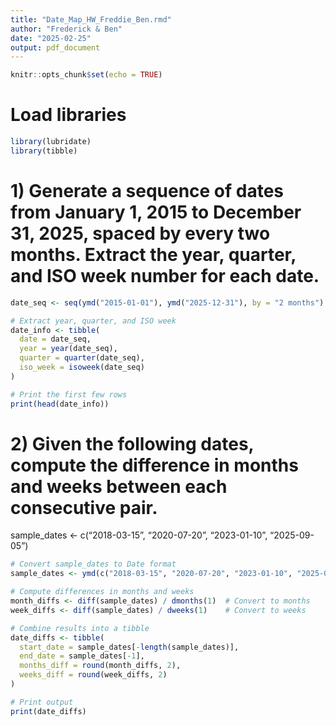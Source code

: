 ```yaml
---
title: "Date_Map_HW_Freddie_Ben.rmd"
author: "Frederick & Ben"
date: "2025-02-25"
output: pdf_document
---
```


```r
knitr::opts_chunk$set(echo = TRUE)
```
# Load libraries 
```r
library(lubridate)
library(tibble)  

```
# 1) Generate a sequence of dates from January 1, 2015 to December 31, 2025, spaced by every two months. Extract the year, quarter, and ISO week number for each date.
```r
date_seq <- seq(ymd("2015-01-01"), ymd("2025-12-31"), by = "2 months")

# Extract year, quarter, and ISO week
date_info <- tibble(
  date = date_seq,
  year = year(date_seq),
  quarter = quarter(date_seq),
  iso_week = isoweek(date_seq)
)

# Print the first few rows
print(head(date_info))

```
# 2) Given the following dates, compute the difference in months and weeks between each consecutive pair.
sample_dates <- c("2018-03-15", "2020-07-20", "2023-01-10", "2025-09-05")
```r
# Convert sample_dates to Date format
sample_dates <- ymd(c("2018-03-15", "2020-07-20", "2023-01-10", "2025-09-05"))

# Compute differences in months and weeks
month_diffs <- diff(sample_dates) / dmonths(1)  # Convert to months
week_diffs <- diff(sample_dates) / dweeks(1)    # Convert to weeks

# Combine results into a tibble
date_diffs <- tibble(
  start_date = sample_dates[-length(sample_dates)],
  end_date = sample_dates[-1],
  months_diff = round(month_diffs, 2),
  weeks_diff = round(week_diffs, 2)
)

# Print output
print(date_diffs)

```


